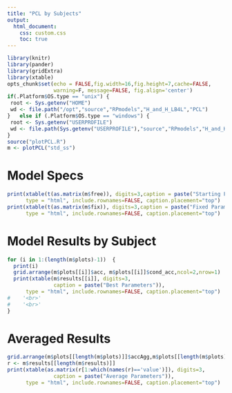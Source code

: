 ```yaml
---
title: "PCL by Subjects"
output: 
  html_document:
    css: custom.css
    toc: true
---
```


```r
library(knitr)
library(pander)
library(gridExtra)
library(xtable)
opts_chunk$set(echo = FALSE,fig.width=16,fig.height=7,cache=FALSE, 
               warning=F, message=FALSE, fig.align='center')
if(.Platform$OS.type == "unix") {
 root <- Sys.getenv("HOME")
 wd <- file.path("/opt","source","RPmodels","H_and_H_LB4L","PCL")
}   else if (.Platform$OS.type == "windows") {
 root <- Sys.getenv("USERPROFILE")
 wd <- file.path(Sys.getenv("USERPROFILE"),"source","RPmodels","H_and_H_LB4L","PCL")
}
source("plotPCL.R")
m <- plotPCL("std_ss")
```

# Model Specs
```r
print(xtable(t(as.matrix(m$free)), digits=3,caption = paste("Starting Free Parameters")),
      type = "html", include.rownames=FALSE, caption.placement="top")
print(xtable(t(as.matrix(m$fix)), digits=3,caption = paste("Fixed Parameters")),
      type = "html", include.rownames=FALSE, caption.placement="top")
```

# Model Results by Subject
```r
for (i in 1:(length(m$plots)-1))  {
  print(i)
  grid.arrange(m$plots[[i]]$acc, m$plots[[i]]$cond_acc,ncol=2,nrow=1)
  print(xtable(m$results[[i]], digits=3,
               caption = paste("Best Parameters")),
      type = "html", include.rownames=FALSE, caption.placement="top")
#    '<br>'
#    '<br>'
}
```

# Averaged Results
```r
grid.arrange(m$plots[[length(m$plots)]]$accAgg,m$plots[[length(m$plots)]]$condAccAgg,ncol=2,nrow=1)
r <- m$results[[length(m$results)]]
print(xtable(as.matrix(r[1:which(names(r)=='value')]), digits=3,
               caption = paste("Average Parameters")),
      type = "html", include.rownames=FALSE, caption.placement="top")
```
